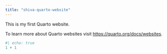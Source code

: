 ```yaml
---
title: "shiva-quarto-website"
---
```


This is my first Quarto website.

To learn more about Quarto websites visit <https://quarto.org/docs/websites>.

```r
#| echo: true
1 + 1
```
